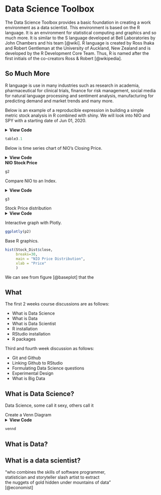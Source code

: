 # Data Science Toolbox

The Data Science Toolbox provides a basic foundation in creating a work environment as a data scientist. This environment is based on the R language. It is an environment for statistical computing and graphics and so much more. It is similar to the S language developed at Bell Laboratories by John Chambers and his team [@wiki]. R language is created by Ross Ihaka and Robert Gentleman at the University of Auckland, New Zealand and is developed by the R Development Core Team. Thus, R is named after the first initials of the co-creators Ross & Robert [@wikipedia]. 

## So Much More

R language is use in many industries such as research in academia, pharmaceutical for clinical trials, finance for risk management, social media for natural language processing and sentiment analysis, manufacturing for predicting demand and market trends and many more.

Below is an example of a reproducible expression in building a simple metric stock analysis in R combined with shiny. We will look into NIO and SPY with a starting date of Jun 01, 2020. 

<details><summary>**View Code**</summary>
```r
library(shiny)
library(plotly)
library(tidyquant)
library(ggplot2)
library(dplyr)
library(shinydashboard)
library(dygraphs)
library(timetk)
library(glue)

# You can change to whatever ticker you want
ticker <- c("NIO", "SPY")
# tidyquant package for tidy format
StockData <- tq_get(ticker, from = "2020-06-01")
# table format
table3.1 <- StockData[1:6,] %>% kable(caption = 'NIO vs. SPY') %>% kable_styling()
```
</details>
```r
table3.1
```

Below is time series chart of NIO's Closing Price. 

<details><summary>**View Code**</summary>
```r
g2<-StockData %>% filter(symbol == "NIO") %>% select(symbol, date, close) %>% 
  spread(key = symbol, value = close) %>% tk_xts() %>% 
  dygraph(main = "NIO Price History", ylab = "Price") %>% dyRangeSelector()
```
</details>
<div align="center">**NIO Stock Price**</div>
```r
g2
```

Compare NIO to an Index.

<details><summary>**View Code**</summary>
```r
g3 <- StockData %>% select(symbol, date, close) %>% 
  spread(key=symbol, value = close) %>% 
  tk_xts() %>% 
  dygraph(main = "NIO vs. SPY") %>% 
  dyRebase(value = 1) %>% 
  dyRangeSelector()
```
</details>
```r
g3
```

Stock Price distribution 
<details><summary>**View Code**</summary>
```r
fd=function(x) {
  n=length(x)
  r=IQR(x)
  2*r/n^(1/3)
}
Stock_Dist <- StockData %>% 
    filter(symbol=="NIO")
  

p2 <- ggplot(Stock_Dist, 
    aes(x=close)) +
  geom_histogram(aes(y=..density..),
     color="black",
     fill="grey") +
  geom_density(alpha=.2, 
               fill="#FF6666") + 
  labs(x="NIO", 
     y="Frequency",
     title = "NIO Price Distribution")
```
</details>

Interactive graph with Plotly. 

```r
ggplotly(p2)
```

Base R graphics.

```r
hist(Stock_Dist$close, 
     breaks=30,
     main = "NIO Price Distribution", 
     xlab = "Price"
     )
```
We can see from figure [@baseplot] that the 


## What 

The first 2 weeks course discussions are as follows:

- What is Data Science
- What is Data
- What is Data Scientist
- R installation
- RStudio installation
- R packages

Third and fourth week discussion as follows:

- Git and Github
- Linking Github to RStudio
- Formulating Data Science questions
- Experimental Design
- What is Big Data

## What is Data Science?

Data Science, some call it sexy, others call it 

Create a Venn Diagram
<details><summary>**View Code**</summary>
```r
library(tidyverse)
library(ggforce)

## Data frame - All of the arguments below are required to build the venn diagram. 

VennDS <- tibble(
  # Center of each circles
  x = c(0, 1,-1),  
  y = c(-0.5, 1, 1),
  # label coordinates if needed
  tx = NULL,
  ty = NULL,
  cat = c('Variety', 'Velocity',
          'Volume')
)
# ggplot argument x0, y0, r are all required,
vennd <- ggplot(VennDS, aes(
  x0 = x,
  y0 = y,
  r = 1.5,
  fill = cat
)) + geom_circle(
  alpha = 0.25,
  size = 1,
  color = "transparent",
  show.legend = FALSE) + 
  # using geom_text to draw on the graph
  geom_text(aes(x = -1.5 , y = 1, label = "Volume"), size = 5) +       
  geom_text(aes(x = 1.5 , y = 1, label = "Velocity"), size = 5) +
  geom_text(aes(x = 0 , y = -1, label = "Variety"), size = 5) +
  geom_text(aes(x = 0 , y = .75, label = "Big Data"), size = 5)
```
</details>
```r
vennd 
```

## What is Data?

## What is a data scientist?

<div align="center">“who combines the skills of software programmer,<br> statistician and storyteller slash artist to extract<br>the nuggets of gold hidden under mountains of data”<br>[@economist]</div>

